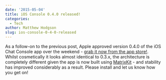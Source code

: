 ```yaml
---
date: '2015-05-04'
title: iOS Console 0.4.0 released!
categories:
  - Tech
author: Matthew Hodgson
slug: ios-console-0-4-0-released
---
```


As a follow-on to the previous post, Apple approved version 0.4.0 of the iOS Chat Console app over the weekend - <a href="https://itunes.apple.com/gb/app/matrix-console/id970074271?mt=8">grab it now from the app store!</a>.  Whilst cosmetically it looks almost identical to 0.3.x, the architecture is completely different given the app is now built using <a href="https://github.com/matrix-org/matrix-ios-kit">MatrixKit</a> - and stability has improved considerably as a result.  Please install and let us know how you get on!